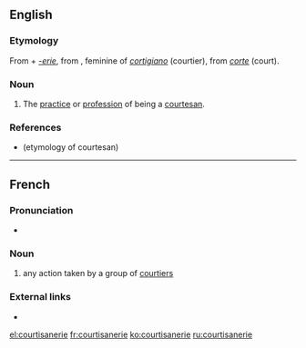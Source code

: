 ==English==

===Etymology===
From {{etyl|frm|en}} {{term|courtisane||lang=frm}} + ''[[-erie]]'',
from {{etyl|it|en}} {{term|cortigiana||lang=it}}, feminine of ''[[cortigiano]]'' (courtier), from ''[[corte]]'' (court).

===Noun===
{{en-noun}}

# The [[practice]] or [[profession]] of being a [[courtesan]].

===References===
* {{R:Webster 1913|courtesan}} (etymology of courtesan)

----

==French==

===Pronunciation===
* {{IPA|/kuʁ.ti.zan.ʁi/|lang=fr}}

===Noun===
{{fr-noun|f}}

# any action taken by a group of [[courtier]]s

===External links===
* {{R:TLFi}}

[[el:courtisanerie]]
[[fr:courtisanerie]]
[[ko:courtisanerie]]
[[ru:courtisanerie]]